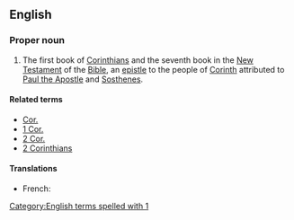 {{book of the Bible|First Epistle to the Corinthians}}

==English==

===Proper noun===
{{en-proper noun}}

# {{context|biblical|lang=en}} The first book of [[Corinthians]] and the seventh book in the [[New Testament]] of the [[Bible]], an [[epistle]] to the people of [[w:Corinth|Corinth]] attributed to [[w:Paul the Apostle|Paul the Apostle]] and [[w:Sosthenes|Sosthenes]].

====Related terms====
*[[Cor.]]
*[[1 Cor.]]
*[[2 Cor.]]
*[[2 Corinthians]]

====Translations====
{{trans-top|book of the New Testament}}
* French: {{t-|fr|1 Corinthiens}}
{{trans-mid}}
{{trans-bottom}}

[[Category:English terms spelled with 1]]